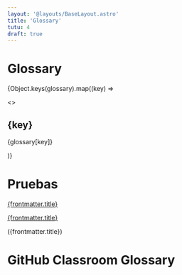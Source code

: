 ```yaml
---
layout: '@layouts/BaseLayout.astro'
title: 'Glossary'
tutu: 4
draft: true
---
```



# Glossary

{Object.keys(glossary).map((key) =>

<>
  <h2>{key}</h2>
  <p>{glossary[key]}</p>
</>
)}

# Pruebas

[{frontmatter.title}]({frontmatter.title})

<a href={frontmatter.title}>{frontmatter.title}</a>

({frontmatter.title})

# GitHub Classroom Glossary
